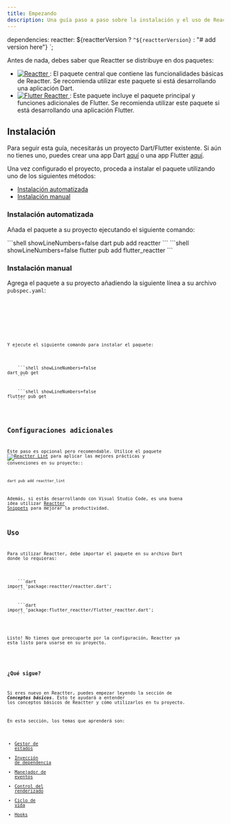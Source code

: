 ```yaml
---
title: Empezando
description: Una guía paso a paso sobre la instalación y el uso de Reactter.
---
```





dependencies:
  reactter: ${reactterVersion ? `^${reactterVersion}` : "# add version here"}
`;

Antes de nada, debes saber que Reactter se distribuye en dos paquetes:

<ul>
  <li>
    <a href="https://pub.dev/packages/reactter" class="inline-block align-middle">
      <img class="min-w-28" src="https://img.shields.io/pub/v/reactter?color=1d7fac&amp;labelColor=29b6f6&amp;label=reactter&amp;logo=dart" alt="Reactter" />
    </a>
    <span>: El paquete central que contiene las funcionalidades básicas de Reactter. Se recomienda utilizar este paquete si está desarrollando una aplicación Dart.</span>
  </li>
  <li>
    <a href="https://pub.dev/packages/flutter_reactter" class="inline-block align-middle">
      <img src="https://img.shields.io/pub/v/flutter_reactter?color=1d7fac&amp;labelColor=29b6f6&amp;label=flutter_reactter&amp;logo=flutter" alt="Flutter Reactter" />
    </a>
    <span>: Este paquete incluye el paquete principal y funciones adicionales de Flutter. Se recomienda utilizar este paquete si está desarrollando una aplicación Flutter.</span>
  </li>
</ul>

<div x-data="{ currentTab: 1}">

## Instalación

Para seguir esta guía, necesitarás un proyecto Dart/Flutter existente.
Si aún no tienes uno, puedes crear una app Dart <a href="https://dart.dev/tutorials/server/get-started" target="_blank">aquí</a> o una app Flutter <a href="https://docs.flutter.dev/get-started/install" target="_blank">aquí</a>.

Una vez configurado el proyecto, proceda a instalar el paquete utilizando uno de los siguientes métodos:

- [Instalación automatizada](#instalación-automatizada)
- [Instalación manual](#instalación-manual)

### Instalación automatizada

Añada el paquete a su proyecto ejecutando el siguiente comando:

<Tabs groupName="project_type">
  <TabItem name="dart" label="Solo Dart" icon="dart">
    ```shell showLineNumbers=false
    dart pub add reactter
    ```
  </TabItem>
  <TabItem name="flutter" label="Con Flutter" icon="flutter">
    ```shell showLineNumbers=false
    flutter pub add flutter_reactter
    ```
  </TabItem>
</Tabs>

### Instalación manual

Agrega el paquete a su proyecto añadiendo la siguiente línea a su archivo `pubspec.yaml`:

<Tabs groupName="project_type">
  <TabItem name="dart" label="Solo Dart" icon="dart">
    <Code
      title="pubspec.yaml"
      lang="yaml"
      showLineNumbers={false}
      code={`
  dependencies:
    reactter: ${reactterVersion ? `^${reactterVersion}` : "# add version here"}
      `}
    />
  </TabItem>
  <TabItem name="flutter" label="Con Flutter" icon="flutter">
    <Code
      title="pubspec.yaml"
      lang="yaml"
      showLineNumbers={false}
      code={`
  dependencies:
    flutter_reactter: ${flutterReactterVersion ? `^${flutterReactterVersion}` : "# add version here"}
      `}
    />
  </TabItem>
</Tabs>

Y ejecute el siguiente comando para instalar el paquete:

<Tabs groupName="project_type">
  <TabItem name="dart" label="Solo Dart" icon="dart">
    ```shell showLineNumbers=false
dart pub get
    ```
  </TabItem>
  <TabItem name="flutter" label="Con Flutter" icon="flutter">
    ```shell showLineNumbers=false
flutter pub get
    ```
  </TabItem>
</Tabs>

## Configuraciones adicionales

Este paso es opcional pero recomendable.
Utilice el paquete <span class="inline-block align-middle">[![Reactter Lint](https://img.shields.io/pub/v/reactter_lint?color=1d7fac&labelColor=29b6f6&label=reactter_lint&logo=dart)](https://pub.dev/packages/reactter_lint)</span> para aplicar las mejores prácticas y convenciones en su proyecto::

```shell showLineNumbers=false
dart pub add reactter_lint
```

Además, si estás desarrollando con Visual Studio Code, es una buena idea utilizar [Reactter Snippets](https://marketplace.visualstudio.com/items?itemName=CarLeonDev.reacttersnippets) para mejorar la productividad.

## Uso

Para utilizar Reactter, debe importar el paquete en su archivo Dart donde lo requieras:

<Tabs groupName="project_type">
  <TabItem name="dart" label="Solo Dart" icon="dart">
    ```dart
import 'package:reactter/reactter.dart';
    ```
  </TabItem>
  <TabItem name="flutter" label="Con Flutter" icon="flutter">
    ```dart
import 'package:flutter_reactter/flutter_reactter.dart';
    ```
  </TabItem>
</Tabs>

Listo! No tienes que preocuparte por la configuración, Reactter ya esta listo para usarse en su proyecto.

</div>

### ¿Qué sigue?

Si eres nuevo en Reactter, puedes empezar leyendo la sección de _**Conceptos básicos**_.
Esto te ayudará a entender los conceptos básicos de Reactter y cómo utilizarlos en tu proyecto.

En esta sección, los temas que aprenderá son:

- [Gestor de estados](/reactter/es/core_concepts/state_management)
- [Inyección de dependencia](/reactter/es/core_concepts/dependency_injection)
- [Manejador de eventos](/reactter/es/core_concepts/event_handler)
- [Control del renderizado](/reactter/es/core_concepts/rendering_control)
- [Ciclo de vida](/reactter/es/core_concepts/lifecycle)
- [Hooks](/reactter/es/core_concepts/hooks)

